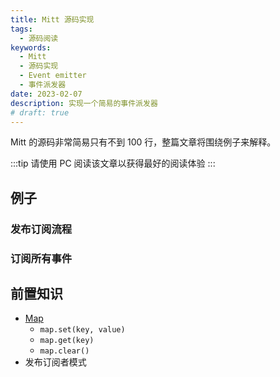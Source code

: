 ```yaml
---
title: Mitt 源码实现
tags:
  - 源码阅读
keywords:
  - Mitt
  - 源码实现
  - Event emitter
  - 事件派发器
date: 2023-02-07
description: 实现一个简易的事件派发器
# draft: true
---
```



Mitt 的源码非常简易只有不到 100 行，整篇文章将围绕例子来解释。

:::tip
请使用 PC 阅读该文章以获得最好的阅读体验
:::

## 例子

### 发布订阅流程

<PubSubBaseExample />

### 订阅所有事件

<PubSubAllExample />

## 前置知识

- [Map](https://zh.javascript.info/map-set)
  - `map.set(key, value)`
  - `map.get(key)`
  - `map.clear()`
- 发布订阅者模式
